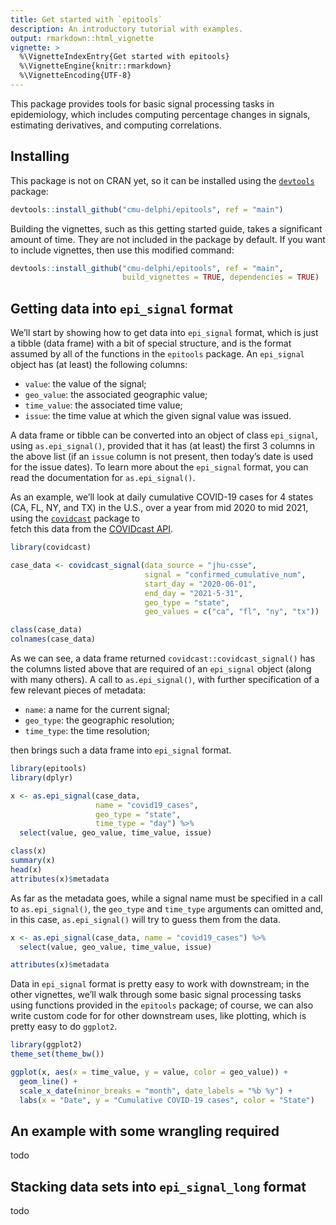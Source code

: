 ```yaml
---
title: Get started with `epitools`
description: An introductory tutorial with examples.
output: rmarkdown::html_vignette
vignette: >
  %\VignetteIndexEntry{Get started with epitools}
  %\VignetteEngine{knitr::rmarkdown}
  %\VignetteEncoding{UTF-8}
---
```


This package provides tools for basic signal processing tasks in epidemiology,
which includes computing percentage changes in signals, estimating derivatives,
and computing correlations.

## Installing

This package is not on CRAN yet, so it can be installed using the
[`devtools`](https://cran.r-project.org/package=devtools) package:

```r
devtools::install_github("cmu-delphi/epitools", ref = "main")	
```

Building the vignettes, such as this getting started guide, takes a significant
amount of time. They are not included in the package by default. If you want to
include vignettes, then use this modified command:

```r
devtools::install_github("cmu-delphi/epitools", ref = "main",
                         build_vignettes = TRUE, dependencies = TRUE)
```

## Getting data into `epi_signal` format

We'll start by showing how to get data into `epi_signal` format, which is just a
tibble (data frame) with a bit of special structure, and is the format assumed 
by all of the functions in the `epitools` package. An `epi_signal` object has 
(at least) the following columns:  

* `value`: the value of the signal;
* `geo_value`: the associated geographic value;
* `time_value`: the associated time value;
* `issue`: the time value at which the given signal value was issued. 

A data frame or tibble can be converted into an object of class `epi_signal`,
using `as.epi_signal()`, provided that it has (at least) the first 3 columns 
in the above list (if an `issue` column is not present, then today's date is 
used for the issue dates). To learn more about the `epi_signal` format, you can
read the documentation for `as.epi_signal()`.

As an example, we'll look at daily cumulative COVID-19 cases for 4 states (CA,
FL, NY, and TX) in the U.S., over a year from mid 2020 to mid 2021, using the 
[`covidcast`](https://cmu-delphi.github.io/covidcast/covidcastR/) package to  
fetch this data from the [COVIDcast
API](https://cmu-delphi.github.io/delphi-epidata/api/covidcast.html/). 

```r
library(covidcast)

case_data <- covidcast_signal(data_source = "jhu-csse", 
                              signal = "confirmed_cumulative_num",
                              start_day = "2020-06-01", 
                              end_day = "2021-5-31",
                              geo_type = "state", 
                              geo_values = c("ca", "fl", "ny", "tx"))

class(case_data)
colnames(case_data)
```

As we can see, a data frame returned `covidcast::covidcast_signal()` has the 
columns listed above that are required of an `epi_signal` object (along with 
many others). A call to `as.epi_signal()`, with further specification of a few 
relevant pieces of metadata:  

* `name`: a name for the current signal; 
* `geo_type`: the geographic resolution; 
* `time_type`: the time resolution;

then brings such a data frame into `epi_signal` format.

```r
library(epitools)
library(dplyr)

x <- as.epi_signal(case_data, 
                   name = "covid19_cases",
                   geo_type = "state",
                   time_type = "day") %>%
  select(value, geo_value, time_value, issue)

class(x)
summary(x)
head(x)
attributes(x)$metadata
```

As far as the metadata goes, while a signal name must be specified in a call to 
`as.epi_signal()`, the `geo_type` and `time_type` arguments can omitted and, in
this case, `as.epi_signal()` will try to guess them from the data.

```r
x <- as.epi_signal(case_data, name = "covid19_cases") %>%
  select(value, geo_value, time_value, issue)

attributes(x)$metadata
```

Data in `epi_signal` format is pretty easy to work with downstream; in the other
vignettes, we'll walk through some basic signal processing tasks using functions 
provided in the `epitools` package; of course, we can also write custom code for
for other downstream uses, like plotting, which is pretty easy to do `ggplot2`.

```r
library(ggplot2)
theme_set(theme_bw())

ggplot(x, aes(x = time_value, y = value, color = geo_value)) + 
  geom_line() +
  scale_x_date(minor_breaks = "month", date_labels = "%b %y") +
  labs(x = "Date", y = "Cumulative COVID-19 cases", color = "State")
```

## An example with some wrangling required

todo

## Stacking data sets into `epi_signal_long` format

todo